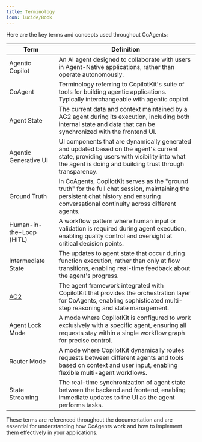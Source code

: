 ```yaml
---
title: Terminology
icon: lucide/Book
---
```


Here are the key terms and concepts used throughout CoAgents:

| Term                         | Definition                                                                                                                                                                                         |
| ---------------------------- | -------------------------------------------------------------------------------------------------------------------------------------------------------------------------------------------------- |
| Agentic Copilot              | An AI agent designed to collaborate with users in Agent-Native applications, rather than operate autonomously.                                                                                     |
| CoAgent                      | Terminology referring to CopilotKit's suite of tools for building agentic applications. Typically interchangeable with agentic copilot.                                                            |
| Agent State                  | The current data and context maintained by a AG2 agent during its execution, including both internal state and data that can be synchronized with the frontend UI.                              |
| Agentic Generative UI        | UI components that are dynamically generated and updated based on the agent's current state, providing users with visibility into what the agent is doing and building trust through transparency. |
| Ground Truth                 | In CoAgents, CopilotKit serves as the "ground truth" for the full chat session, maintaining the persistent chat history and ensuring conversational continuity across different agents.            |
| Human-in-the-Loop (HITL)     | A workflow pattern where human input or validation is required during agent execution, enabling quality control and oversight at critical decision points.                                         |
| Intermediate State           | The updates to agent state that occur during function execution, rather than only at flow transitions, enabling real-time feedback about the agent's progress.                                     |
| [AG2](https://ag2.ai) | The agent framework integrated with CopilotKit that provides the orchestration layer for CoAgents, enabling sophisticated multi-step reasoning and state management.                               |
| Agent Lock Mode              | A mode where CopilotKit is configured to work exclusively with a specific agent, ensuring all requests stay within a single workflow graph for precise control.                                    |
| Router Mode                  | A mode where CopilotKit dynamically routes requests between different agents and tools based on context and user input, enabling flexible multi-agent workflows.                                   |
| State Streaming              | The real-time synchronization of agent state between the backend and frontend, enabling immediate updates to the UI as the agent performs tasks.                                                   |

These terms are referenced throughout the documentation and are essential for understanding how CoAgents work and how to implement them effectively in your applications. 